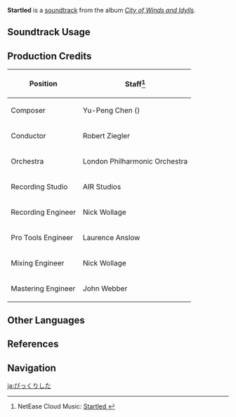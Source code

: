 {{Soundtrack Infobox
|image          = City of Winds and Idylls.png
|album          = City of Winds and Idylls
|disc           = 1
|number         = 20
|featured       =
|featured2      =
|featured3      =
|featured_disc  =
|featured_disc2 =
|featured_disc3 =
|youtube_id     = PQSxmZRPd68
|spotify_id     = 5nJF4lKZY7uE5NpKAJPQsS
|previous       = Reunion in the Whispering Woods
|next           = Meeting Amber
}}
'''Startled''' is a [[soundtrack]] from the album ''[[City of Winds and Idylls]]''.

==Soundtrack Usage==
{{Soundtrack Usage}}

==Production Credits==
{| class="wikitable"
! Position
! Staff<ref>NetEase Cloud Music: [https://music.163.com/#/song?id=1481390500 Startled {{zh|震惊}}]</ref>
|-
! Composer
| Yu-Peng Chen ({{zh|陈致逸}})
|-
! Conductor
| Robert Ziegler
|-
! Orchestra
| London Philharmonic Orchestra
|-
! Recording Studio
| AIR Studios
|-
! Recording Engineer
| Nick Wollage
|-
! Pro Tools Engineer
| Laurence Anslow
|-
! Mixing Engineer
| Nick Wollage
|-
! Mastering Engineer
| John Webber
|}

==Other Languages==
{{Other Languages
|en      = Startled
|zhs     = 震惊
|zhs_rm  = Zhènjīng
|zht     = 震驚
|zht_rm  = Zhènjīng
|zh_tl   = Startled
|ja      = びっくりした
|ja_rm   = Bikkuri Shita
|ja_tl   = Startled
}}

==References==
{{Reflist}}

==Navigation==
{{Soundtrack Navbox|City of Winds and Idylls}}

[[ja:びっくりした]]